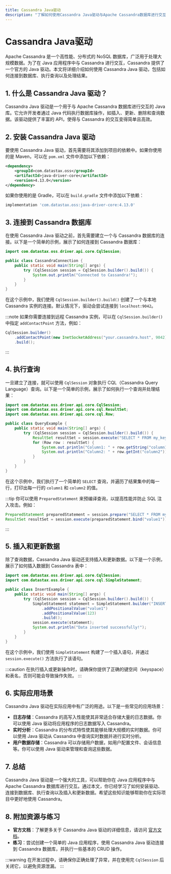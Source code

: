 ```yaml
---
title: Cassandra Java驱动
description: "了解如何使用Cassandra Java驱动与Apache Cassandra数据库进行交互，适合初学者。"
---
```


# Cassandra Java驱动

Apache Cassandra 是一个高性能、分布式的 NoSQL 数据库，广泛用于处理大规模数据。为了在 Java 应用程序中与 Cassandra 进行交互，Cassandra 提供了一个官方的 Java 驱动。本文将详细介绍如何使用 Cassandra Java 驱动，包括如何连接到数据库、执行查询以及处理结果。

## 1. 什么是 Cassandra Java 驱动？

Cassandra Java 驱动是一个用于与 Apache Cassandra 数据库进行交互的 Java 库。它允许开发者通过 Java 代码执行数据库操作，如插入、更新、删除和查询数据。该驱动提供了丰富的 API，使得与 Cassandra 的交互变得简单且高效。

## 2. 安装 Cassandra Java 驱动

要使用 Cassandra Java 驱动，首先需要将其添加到项目的依赖中。如果你使用的是 Maven，可以在 `pom.xml` 文件中添加以下依赖：

```xml
<dependency>
    <groupId>com.datastax.oss</groupId>
    <artifactId>java-driver-core</artifactId>
    <version>4.13.0</version>
</dependency>
```

如果你使用的是 Gradle，可以在 `build.gradle` 文件中添加以下依赖：

```groovy
implementation 'com.datastax.oss:java-driver-core:4.13.0'
```

## 3. 连接到 Cassandra 数据库

在使用 Cassandra Java 驱动之前，首先需要建立一个与 Cassandra 数据库的连接。以下是一个简单的示例，展示了如何连接到 Cassandra 数据库：

```java
import com.datastax.oss.driver.api.core.CqlSession;

public class CassandraConnection {
    public static void main(String[] args) {
        try (CqlSession session = CqlSession.builder().build()) {
            System.out.println("Connected to Cassandra!");
        }
    }
}
```

在这个示例中，我们使用 `CqlSession.builder().build()` 创建了一个与本地 Cassandra 实例的连接。默认情况下，驱动会尝试连接到 `localhost:9042`。

:::note
如果你需要连接到远程 Cassandra 实例，可以在 `CqlSession.builder()` 中指定 `addContactPoint` 方法，例如：
```java
CqlSession.builder()
    .addContactPoint(new InetSocketAddress("your.cassandra.host", 9042))
    .build();
```
:::

## 4. 执行查询

一旦建立了连接，就可以使用 `CqlSession` 对象执行 CQL（Cassandra Query Language）查询。以下是一个简单的示例，展示了如何执行一个查询并处理结果：

```java
import com.datastax.oss.driver.api.core.CqlSession;
import com.datastax.oss.driver.api.core.cql.ResultSet;
import com.datastax.oss.driver.api.core.cql.Row;

public class QueryExample {
    public static void main(String[] args) {
        try (CqlSession session = CqlSession.builder().build()) {
            ResultSet resultSet = session.execute("SELECT * FROM my_keyspace.my_table");
            for (Row row : resultSet) {
                System.out.println("Column1: " + row.getString("column1"));
                System.out.println("Column2: " + row.getInt("column2"));
            }
        }
    }
}
```

在这个示例中，我们执行了一个简单的 `SELECT` 查询，并遍历了结果集中的每一行，打印出每一行的 `column1` 和 `column2` 的值。

:::tip
你可以使用 `PreparedStatement` 来预编译查询，以提高性能并防止 SQL 注入攻击。例如：
```java
PreparedStatement preparedStatement = session.prepare("SELECT * FROM my_keyspace.my_table WHERE column1 = ?");
ResultSet resultSet = session.execute(preparedStatement.bind("value1"));
```
:::

## 5. 插入和更新数据

除了查询数据，Cassandra Java 驱动还支持插入和更新数据。以下是一个示例，展示了如何插入数据到 Cassandra 表中：

```java
import com.datastax.oss.driver.api.core.CqlSession;
import com.datastax.oss.driver.api.core.cql.SimpleStatement;

public class InsertExample {
    public static void main(String[] args) {
        try (CqlSession session = CqlSession.builder().build()) {
            SimpleStatement statement = SimpleStatement.builder("INSERT INTO my_keyspace.my_table (column1, column2) VALUES (?, ?)")
                .addPositionalValue("value1")
                .addPositionalValue(123)
                .build();
            session.execute(statement);
            System.out.println("Data inserted successfully!");
        }
    }
}
```

在这个示例中，我们使用 `SimpleStatement` 构建了一个插入语句，并通过 `session.execute()` 方法执行了该语句。

:::caution
在执行插入或更新操作时，请确保你提供了正确的键空间（keyspace）和表名，否则可能会导致操作失败。
:::

## 6. 实际应用场景

Cassandra Java 驱动在实际应用中有广泛的用途。以下是一些常见的应用场景：

- **日志存储**：Cassandra 的高写入性能使其非常适合存储大量的日志数据。你可以使用 Java 驱动将应用程序的日志数据写入 Cassandra。
- **实时分析**：Cassandra 的分布式特性使其能够处理大规模的实时数据。你可以使用 Java 驱动从 Cassandra 中查询实时数据并进行实时分析。
- **用户数据存储**：Cassandra 可以存储用户数据，如用户配置文件、会话信息等。你可以使用 Java 驱动来管理和查询这些数据。

## 7. 总结

Cassandra Java 驱动是一个强大的工具，可以帮助你在 Java 应用程序中与 Apache Cassandra 数据库进行交互。通过本文，你已经学习了如何安装驱动、连接到数据库、执行查询以及插入和更新数据。希望这些知识能够帮助你在实际项目中更好地使用 Cassandra。

## 8. 附加资源与练习

- **官方文档**：了解更多关于 Cassandra Java 驱动的详细信息，请访问 [官方文档](https://docs.datastax.com/en/developer/java-driver/4.13/)。
- **练习**：尝试创建一个简单的 Java 应用程序，使用 Cassandra Java 驱动连接到 Cassandra 数据库，并执行一些基本的 CRUD 操作。

:::warning
在开发过程中，请确保你正确处理了异常，并在使用完 `CqlSession` 后关闭它，以避免资源泄漏。
:::